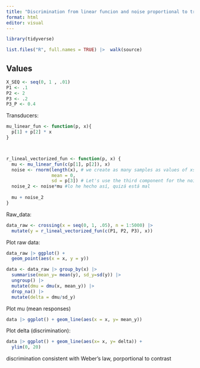 ```yaml
---
title: "Discrimination from linear funcion and noise proportional to transducer"
format: html
editor: visual
---
```


```r
library(tidyverse)

list.files("R", full.names = TRUE) |>  walk(source)
```

## Values

```r
X_SEQ <- seq(0, 1 , .01)
P1 <- .1
P2 <- 2
P3 <- .2
P3_P <- 0.4
```

Transducers:

```r

mu_linear_fun <- function(p, x){
  p[1] + p[2] * x
}



r_lineal_vectorized_fun <- function(p, x) {
  mu <- mu_linear_fun(c(p[1], p[2]), x)
  noise <- rnorm(length(x), # we create as many samples as values of xs we have
                 mean = 0, 
                 sd = p[3]) # Let's use the third component for the noise
  noise_2 <- noise*mu #lo he hecho así, quizá está mal
  
  mu + noise_2
}


```

Raw_data:

```r

data_raw <- crossing(x = seq(0, 1, .05), n = 1:5000) |> 
  mutate(y = r_lineal_vectorized_fun(c(P1, P2, P3), x))

```

Plot raw data:

```r

data_raw |> ggplot() + 
  geom_point(aes(x = x, y = y))

```

```r
data <- data_raw |> group_by(x) |>  
  summarise(mean_y= mean(y), sd_y=sd(y)) |> 
  ungroup() |> 
  mutate(dmu = dmu(x, mean_y)) |> 
  drop_na() |> 
  mutate(delta = dmu/sd_y)
```

Plot mu (mean responses)

```r
data |> ggplot() + geom_line(aes(x = x, y= mean_y))
```

Plot delta (discrimination):

```r
data |> ggplot() + geom_line(aes(x= x, y= delta)) + 
  ylim(0, 20)
```

discrimination consistent with Weber's law, porportional to contrast
